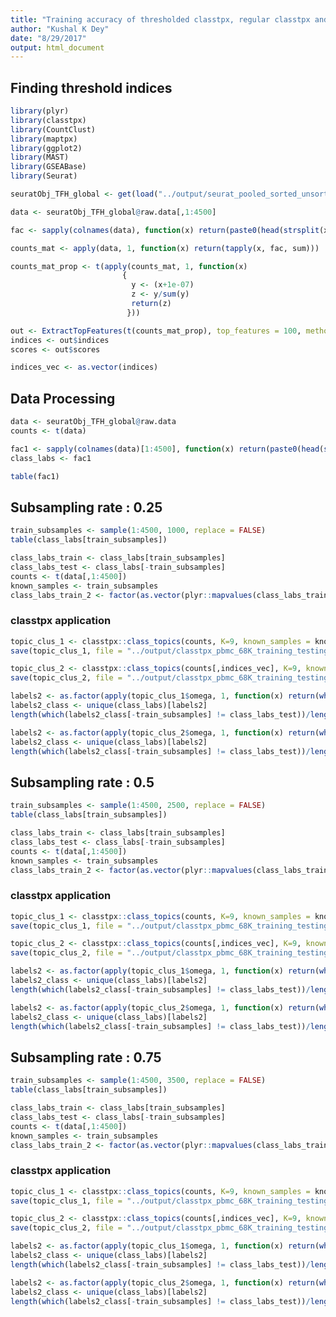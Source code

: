 ```yaml
---
title: "Training accuracy of thresholded classtpx, regular classtpx and SVM"
author: "Kushal K Dey"
date: "8/29/2017"
output: html_document
---
```


## Finding threshold indices

```r
library(plyr)
library(classtpx)
library(CountClust)
library(maptpx)
library(ggplot2)
library(MAST)
library(GSEABase)
library(Seurat)
```


```r
seuratObj_TFH_global <- get(load("../output/seurat_pooled_sorted_unsorted_PBMC.rda"))
```

```r
data <- seuratObj_TFH_global@raw.data[,1:4500]
```

```r
fac <- sapply(colnames(data), function(x) return(paste0(head(strsplit(x, "[_]")[[1]], -1), collapse="_")))
```

```r
counts_mat <- apply(data, 1, function(x) return(tapply(x, fac, sum)))
```

```r
counts_mat_prop <- t(apply(counts_mat, 1, function(x)
                         {
                           y <- (x+1e-07)
                           z <- y/sum(y)
                           return(z)
                          }))
```


```r
out <- ExtractTopFeatures(t(counts_mat_prop), top_features = 100, method = "poisson", options = "max")
indices <- out$indices
scores <- out$scores
```

```r
indices_vec <- as.vector(indices)
```

## Data Processing 

```r
data <- seuratObj_TFH_global@raw.data
counts <- t(data)
```

```r
fac1 <- sapply(colnames(data)[1:4500], function(x) return(paste0(head(strsplit(x, "[_]")[[1]], -1), collapse="_")))
class_labs <- fac1
```

```r
table(fac1)
```

## Subsampling rate : 0.25

```r
train_subsamples <- sample(1:4500, 1000, replace = FALSE)
table(class_labs[train_subsamples])
```

```r
class_labs_train <- class_labs[train_subsamples]
class_labs_test <- class_labs[-train_subsamples]
counts <- t(data[,1:4500])
known_samples <- train_subsamples
class_labs_train_2 <- factor(as.vector(plyr::mapvalues(class_labs_train, from = unique(class_labs), to = 1:length(unique(class_labs)))))
```

### classtpx application

```r
topic_clus_1 <- classtpx::class_topics(counts, K=9, known_samples = known_samples, class_labs = class_labs_train_2, method = "theta.fix", shrink = FALSE, tol = 0.001, ord=FALSE)
save(topic_clus_1, file = "../output/classtpx_pbmc_68K_training_testing_1_nothresh.rda")
```


```r
topic_clus_2 <- classtpx::class_topics(counts[,indices_vec], K=9, known_samples = known_samples, class_labs = class_labs_train_2, method = "theta.fix", shrink = FALSE, tol = 0.001, ord=FALSE)
save(topic_clus_2, file = "../output/classtpx_pbmc_68K_training_testing_1_thresh.rda")
```

```r
labels2 <- as.factor(apply(topic_clus_1$omega, 1, function(x) return(which.max(x))))
labels2_class <- unique(class_labs)[labels2]
length(which(labels2_class[-train_subsamples] != class_labs_test))/length(class_labs_test)
```

```r
labels2 <- as.factor(apply(topic_clus_2$omega, 1, function(x) return(which.max(x))))
labels2_class <- unique(class_labs)[labels2]
length(which(labels2_class[-train_subsamples] != class_labs_test))/length(class_labs_test)
```




## Subsampling rate : 0.5

```r
train_subsamples <- sample(1:4500, 2500, replace = FALSE)
table(class_labs[train_subsamples])
```

```r
class_labs_train <- class_labs[train_subsamples]
class_labs_test <- class_labs[-train_subsamples]
counts <- t(data[,1:4500])
known_samples <- train_subsamples
class_labs_train_2 <- factor(as.vector(plyr::mapvalues(class_labs_train, from = unique(class_labs), to = 1:length(unique(class_labs)))))
```

### classtpx application

```r
topic_clus_1 <- classtpx::class_topics(counts, K=9, known_samples = known_samples, class_labs = class_labs_train_2, method = "theta.fix", shrink = FALSE, tol = 0.001, ord=FALSE)
save(topic_clus_1, file = "../output/classtpx_pbmc_68K_training_testing_2_nothresh.rda")
```


```r
topic_clus_2 <- classtpx::class_topics(counts[,indices_vec], K=9, known_samples = known_samples, class_labs = class_labs_train_2, method = "theta.fix", shrink = FALSE, tol = 0.001, ord=FALSE)
save(topic_clus_2, file = "../output/classtpx_pbmc_68K_training_testing_2_thresh.rda")
```

```r
labels2 <- as.factor(apply(topic_clus_1$omega, 1, function(x) return(which.max(x))))
labels2_class <- unique(class_labs)[labels2]
length(which(labels2_class[-train_subsamples] != class_labs_test))/length(class_labs_test)
```

```r
labels2 <- as.factor(apply(topic_clus_2$omega, 1, function(x) return(which.max(x))))
labels2_class <- unique(class_labs)[labels2]
length(which(labels2_class[-train_subsamples] != class_labs_test))/length(class_labs_test)
```



## Subsampling rate : 0.75

```r
train_subsamples <- sample(1:4500, 3500, replace = FALSE)
table(class_labs[train_subsamples])
```

```r
class_labs_train <- class_labs[train_subsamples]
class_labs_test <- class_labs[-train_subsamples]
counts <- t(data[,1:4500])
known_samples <- train_subsamples
class_labs_train_2 <- factor(as.vector(plyr::mapvalues(class_labs_train, from = unique(class_labs), to = 1:length(unique(class_labs)))))
```

### classtpx application

```r
topic_clus_1 <- classtpx::class_topics(counts, K=9, known_samples = known_samples, class_labs = class_labs_train_2, method = "theta.fix", shrink = FALSE, tol = 0.001, ord=FALSE)
save(topic_clus_1, file = "../output/classtpx_pbmc_68K_training_testing_3_nothresh.rda")
```


```r
topic_clus_2 <- classtpx::class_topics(counts[,indices_vec], K=9, known_samples = known_samples, class_labs = class_labs_train_2, method = "theta.fix", shrink = FALSE, tol = 0.001, ord=FALSE)
save(topic_clus_2, file = "../output/classtpx_pbmc_68K_training_testing_3_thresh.rda")
```

```r
labels2 <- as.factor(apply(topic_clus_1$omega, 1, function(x) return(which.max(x))))
labels2_class <- unique(class_labs)[labels2]
length(which(labels2_class[-train_subsamples] != class_labs_test))/length(class_labs_test)
```

```r
labels2 <- as.factor(apply(topic_clus_2$omega, 1, function(x) return(which.max(x))))
labels2_class <- unique(class_labs)[labels2]
length(which(labels2_class[-train_subsamples] != class_labs_test))/length(class_labs_test)
```

